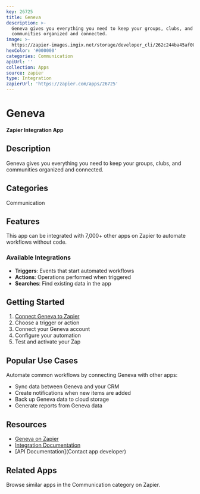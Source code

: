 ```yaml
---
key: 26725
title: Geneva
description: >-
  Geneva gives you everything you need to keep your groups, clubs, and
  communities organized and connected.
image: >-
  https://zapier-images.imgix.net/storage/developer_cli/262c244ba45af002036736ee66d02dba.png?auto=format%2Ccompress&ixlib=python-3.0.0&q=50
hexColor: '#000000'
categories: Communication
apiUrl: ''
collection: Apps
source: zapier
type: Integration
zapierUrl: 'https://zapier.com/apps/26725'
---
```

# Geneva

**Zapier Integration App**

## Description

Geneva gives you everything you need to keep your groups, clubs, and communities organized and connected.

## Categories

Communication

## Features

This app can be integrated with 7,000+ other apps on Zapier to automate workflows without code.

### Available Integrations

- **Triggers**: Events that start automated workflows
- **Actions**: Operations performed when triggered
- **Searches**: Find existing data in the app

## Getting Started

1. [Connect Geneva to Zapier](https://zapier.com/apps/26725)
2. Choose a trigger or action
3. Connect your Geneva account
4. Configure your automation
5. Test and activate your Zap

## Popular Use Cases

Automate common workflows by connecting Geneva with other apps:

- Sync data between Geneva and your CRM
- Create notifications when new items are added
- Back up Geneva data to cloud storage
- Generate reports from Geneva data

## Resources

- [Geneva on Zapier](https://zapier.com/apps/26725)
- [Integration Documentation](https://zapier.com/apps/26725/integrations)
- [API Documentation](Contact app developer)

## Related Apps

Browse similar apps in the Communication category on Zapier.
